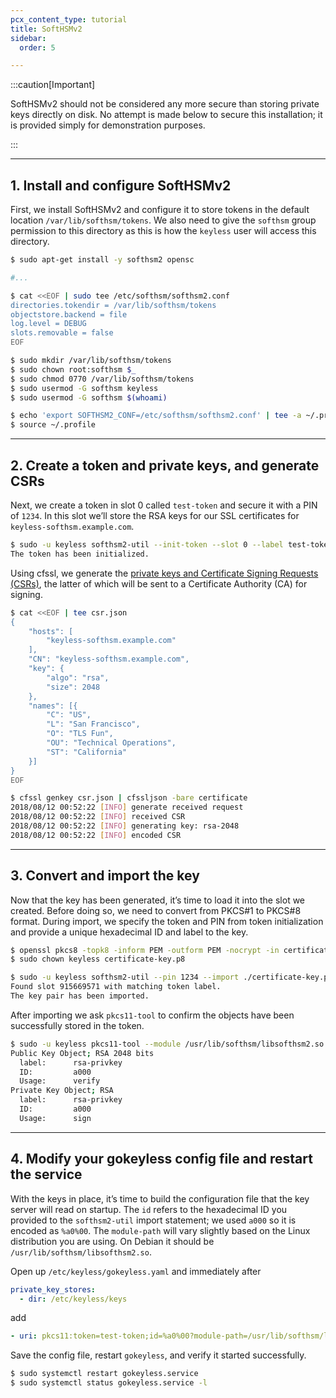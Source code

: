 ```yaml
---
pcx_content_type: tutorial
title: SoftHSMv2
sidebar:
  order: 5

---
```


:::caution[Important]


SoftHSMv2 should not be considered any more secure than storing private keys directly on disk. No attempt is made below to secure this installation; it is provided simply for demonstration purposes.


:::

***

## 1. Install and configure SoftHSMv2

First, we install SoftHSMv2 and configure it to store tokens in the default location `/var/lib/softhsm/tokens`. We also need to give the `softhsm` group permission to this directory as this is how the `keyless` user will access this directory.

```bash
$ sudo apt-get install -y softhsm2 opensc

#...

$ cat <<EOF | sudo tee /etc/softhsm/softhsm2.conf
directories.tokendir = /var/lib/softhsm/tokens
objectstore.backend = file
log.level = DEBUG
slots.removable = false
EOF

$ sudo mkdir /var/lib/softhsm/tokens
$ sudo chown root:softhsm $_
$ sudo chmod 0770 /var/lib/softhsm/tokens
$ sudo usermod -G softhsm keyless
$ sudo usermod -G softhsm $(whoami)

$ echo 'export SOFTHSM2_CONF=/etc/softhsm/softhsm2.conf' | tee -a ~/.profile
$ source ~/.profile
```

***

## 2. Create a token and private keys, and generate CSRs

Next, we create a token in slot 0 called `test-token` and secure it with a PIN of `1234`. In this slot we’ll store the RSA keys for our SSL certificates for `keyless-softhsm.example.com`.

```sh
$ sudo -u keyless softhsm2-util --init-token --slot 0 --label test-token --pin 1234 --so-pin 4321
The token has been initialized.
```

Using cfssl, we generate the [private keys and Certificate Signing Requests (CSRs)](https://github.com/cloudflare/cfssl), the latter of which will be sent to a Certificate Authority (CA) for signing.

```bash
$ cat <<EOF | tee csr.json
{
    "hosts": [
        "keyless-softhsm.example.com"
    ],
    "CN": "keyless-softhsm.example.com",
    "key": {
        "algo": "rsa",
        "size": 2048
    },
    "names": [{
        "C": "US",
        "L": "San Francisco",
        "O": "TLS Fun",
        "OU": "Technical Operations",
        "ST": "California"
    }]
}
EOF

$ cfssl genkey csr.json | cfssljson -bare certificate
2018/08/12 00:52:22 [INFO] generate received request
2018/08/12 00:52:22 [INFO] received CSR
2018/08/12 00:52:22 [INFO] generating key: rsa-2048
2018/08/12 00:52:22 [INFO] encoded CSR
```

***

## 3. Convert and import the key

Now that the key has been generated, it’s time to load it into the slot we created. Before doing so, we need to convert from PKCS#1 to PKCS#8 format. During import, we specify the token and PIN from token initialization and provide a unique hexadecimal ID and label to the key.

```sh
$ openssl pkcs8 -topk8 -inform PEM -outform PEM -nocrypt -in certificate-key.pem -out certificate-key.p8
$ sudo chown keyless certificate-key.p8

$ sudo -u keyless softhsm2-util --pin 1234 --import ./certificate-key.p8 --token test-token --id a000 --label rsa-privkey
Found slot 915669571 with matching token label.
The key pair has been imported.
```

After importing we ask `pkcs11-tool` to confirm the objects have been successfully stored in the token.

```bash
$ sudo -u keyless pkcs11-tool --module /usr/lib/softhsm/libsofthsm2.so -l -p 1234 --token test-token --list-objects
Public Key Object; RSA 2048 bits
  label:      rsa-privkey
  ID:         a000
  Usage:      verify
Private Key Object; RSA
  label:      rsa-privkey
  ID:         a000
  Usage:      sign
```

***

## 4. Modify your gokeyless config file and restart the service

With the keys in place, it’s time to build the configuration file that the key server will read on startup. The `id` refers to the hexadecimal ID you provided to the `softhsm2-util` import statement; we used `a000` so it is encoded as `%a0%00`. The `module-path` will vary slightly based on the Linux distribution you are using. On Debian it should be `/usr/lib/softhsm/libsofthsm2.so`.

Open up `/etc/keyless/gokeyless.yaml` and immediately after

```yaml
private_key_stores:
  - dir: /etc/keyless/keys
```

add

```yaml
- uri: pkcs11:token=test-token;id=%a0%00?module-path=/usr/lib/softhsm/libsofthsm2.so&pin-value=1234&max-sessions=1
```

Save the config file, restart `gokeyless`, and verify it started successfully.

```sh
$ sudo systemctl restart gokeyless.service
$ sudo systemctl status gokeyless.service -l
```
